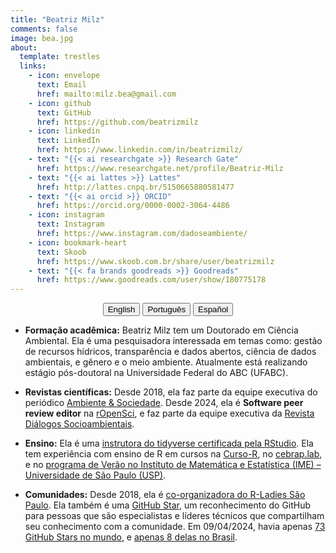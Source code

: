 ```yaml
---
title: "Beatriz Milz"
comments: false
image: bea.jpg
about:
  template: trestles
  links:
    - icon: envelope
      text: Email
      href: mailto:milz.bea@gmail.com
    - icon: github
      text: GitHub
      href: https://github.com/beatrizmilz
    - icon: linkedin
      text: LinkedIn
      href: https://www.linkedin.com/in/beatrizmilz/  
    - text: "{{< ai researchgate >}} Research Gate"
      href: https://www.researchgate.net/profile/Beatriz-Milz
    - text: "{{< ai lattes >}} Lattes"
      href: http://lattes.cnpq.br/5150665880581477
    - text: "{{< ai orcid >}} ORCID"
      href: https://orcid.org/0000-0002-3064-4486
    - icon: instagram
      text: Instagram
      href: https://www.instagram.com/dadoseambiente/   
    - icon: bookmark-heart
      text: Skoob
      href: https://www.skoob.com.br/share/user/beatrizmilz  
    - text: "{{< fa brands goodreads >}} Goodreads"
      href: https://www.goodreads.com/user/show/180775178     
---
```


<center>

::: {.btn-group role="group" aria-label="About"}
<a href="about.html"> <button type="button" class="btn btn-primary me-md-2 btn-sm">English</button></a> <a href="about-pt.html"> <button type="button" class="btn btn-primary me-md-2 btn-sm">Português</button></a> <a href="about-es.html"><button type="button" class="btn btn-primary me-md-2 btn-sm">Español</button></a>
:::

</center>

::: {#hero-heading}
-   **Formação acadêmica:** Beatriz Milz tem um Doutorado em Ciência Ambiental. Ela é uma pesquisadora interessada em temas como: gestão de recursos hídricos, transparência e dados abertos, ciência de dados ambientais, e gênero e o meio ambiente. Atualmente está realizando estágio pós-doutoral na Universidade Federal do ABC (UFABC).

-   **Revistas científicas:** Desde 2018, ela faz parte da equipe executiva do periódico [Ambiente & Sociedade](https://www.scielo.br/j/asoc/). Desde 2024, ela é **Software peer review editor** na [rOpenSci](https://ropensci.org/), e faz parte da equipe executiva da [Revista Diálogos Socioambientais](https://periodicos.ufabc.edu.br/index.php/dialogossocioambientais/index).

-   **Ensino:** Ela é uma [instrutora do tidyverse certificada pela RStudio](https://education.rstudio.com/trainers/people/milz+beatriz/). Ela tem experiência com ensino de R em cursos na [Curso-R](https://curso-r.com/), no [cebrap.lab](https://cebrap.org.br/cebrap-lab/), e no [programa de Verão no Instituto de Matemática e Estatística (IME) – Universidade de São Paulo (USP)](https://www.ime.usp.br/verao/).

-   **Comunidades:** Desde 2018, ela é [co-organizadora do R-Ladies São Paulo](https://rladies-sp.org/). Ela também é uma [GitHub Star](https://stars.github.com/profiles/beatrizmilz/), um reconhecimento do GitHub para pessoas que são especialistas e líderes técnicos que compartilham seu conhecimento com a comunidade. Em 09/04/2024, havia apenas [73 GitHub Stars no mundo](https://stars.github.com/profiles/), e [apenas 8 delas no Brasil](https://stars.github.com/profiles/?country=Brazil).
:::
